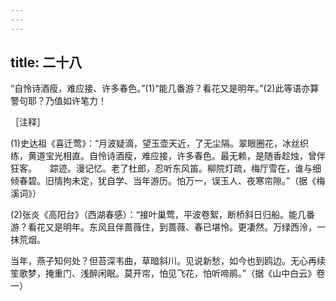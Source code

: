 ```yaml
---
---
---
```

title: 二十八
---




“自怜诗酒瘦，难应接、许多春色。”(1)“能几番游？看花又是明年。”(2)此等语亦算警句耶？乃值如许笔力！

［注释］

(1)史达祖《喜迁莺》：“月波疑滴，望玉壶天近，了无尘隔。翠眼圈花，冰丝织练，黄道宝光相直。自怜诗酒瘦，难应接，许多春色。最无赖，是随香趁烛，曾伴狂客。　　踪迹。漫记忆。老了杜郎，忍听东风笛。柳院灯疏，梅厅雪在，谁与细倾春碧。旧情拘未定，犹自学、当年游历。怕万一，误玉人、夜寒帘隙。”（据《梅溪词》）

(2)张炎《高阳台》（西湖春感）：“接叶巢莺，平波卷絮，断桥斜日归船。能几番游？看花又是明年。东风且伴蔷薇住，到蔷薇、春已堪怜。更凄然。万绿西泠，一抹荒烟。

当年，燕子知何处？但苔深韦曲，草暗斜川。见说新愁，如今也到鸥边。无心再续笙歌梦，掩重门、浅醉闲眠。莫开帘，怕见飞花，怕听啼鹃。”（据《山中白云》卷一）